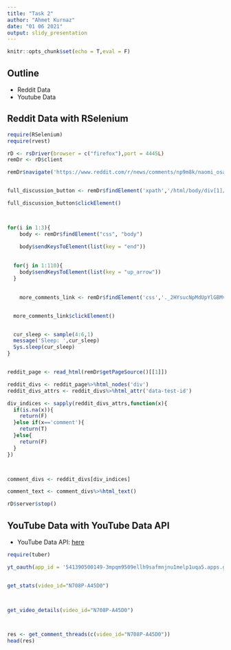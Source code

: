 ---
title: "Task 2"
author: "Ahmet Kurnaz"
date: "01 06 2021"
output: slidy_presentation
---

```{r setup, include=FALSE}
knitr::opts_chunk$set(echo = T,eval = F)
```

## Outline

- Reddit Data
- Youtube Data


## Reddit Data with RSelenium

```{r red}

require(RSelenium)
require(rvest)

rD <- rsDriver(browser = c("firefox"),port = 4445L)
remDr <- rD$client

remDr$navigate('https://www.reddit.com/r/news/comments/np9m8k/naomi_osaka_withdrew_from_the_french_open_on/')


full_discussion_button <- remDr$findElement('xpath','/html/body/div[1]/div/div[2]/div[2]/div/div[3]/div[1]/div[2]/div[6]/div/button')

full_discussion_button$clickElement()



for(i in 1:3){
    body <- remDr$findElement("css", "body")

    body$sendKeysToElement(list(key = "end"))
  
  
  for(j in 1:110){
    body$sendKeysToElement(list(key = "up_arrow"))  
  }
  

    more_comments_link <- remDr$findElement('css','._2HYsucNpMdUpYlGBMviq8M')


  more_comments_link$clickElement()


  cur_sleep <- sample(4:6,1)
  message('Sleep: ',cur_sleep)
  Sys.sleep(cur_sleep)
}


reddit_page <- read_html(remDr$getPageSource()[[1]])

reddit_divs <- reddit_page%>%html_nodes('div')
reddit_divs_attrs <- reddit_divs%>%html_attr('data-test-id')

div_indices <- sapply(reddit_divs_attrs,function(x){
  if(is.na(x)){
    return(F)
  }else if(x=='comment'){
    return(T)
  }else{
    return(F)
  }
})



comment_divs <- reddit_divs[div_indices]

comment_text <- comment_divs%>%html_text()

rD$server$stop()

```

## YouTube Data with YouTube Data API

- YouTube Data API: [here](https://developers.google.com/youtube/v3/docs)


```{r you}

require(tuber)

yt_oauth(app_id = '541390500149-3mpqm9509ellh9safmnjnu1melp1uqa5.apps.googleusercontent.com',app_secret = '1ZFV6Jc0IdAcEgGw6tKQMHkM',token = '')


get_stats(video_id="N708P-A45D0")



get_video_details(video_id="N708P-A45D0")



res <- get_comment_threads(c(video_id="N708P-A45D0"))
head(res)
```


